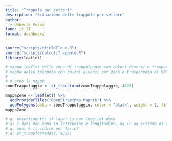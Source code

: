 ```yaml
---
title: "Trappole per settori"
description: "Situazione delle trappole per settore"
author:
  - Umberto Vesco
lang: it-IT
format: dashboard
---
```


```r
source("scripts/qfieldCloud.R")
source("scripts/calcoliTrappole.R")
library(leaflet)
```



```r

# mappa leaflet delle zone di trappolaggio con colori diversi e trasparenza al 50% su openstreetmap con anche i buffer con visibile solo il bordo
# mappa delle trappole con colori diversi per zona e trasparenza al 50%
# 
# # creo la mappa
zoneTrappolaggio <- st_transform(zoneTrappolaggio, 4326)

mappaZone <- leaflet() %>%
  addProviderTiles("OpenStreetMap.Mapnik") %>%
  addPolygons(data = zoneTrappolaggio, color = "black", weight = 1, fillOpacity = 0.5, fillColor = "white")
mappaZone

# q: Avvertimento: sf layer is not long-lat data
# a: I dati non sono in latitudine e longitudine, ma in un sistema di riferimento diverso. Per visualizzarli correttamente, è necessario trasformarli in latitudine e longitudine.
# q: qual è il codice per farlo?
# a: st_transform(data, 4326)

```
